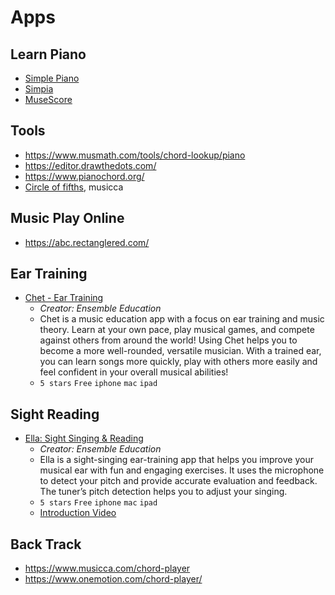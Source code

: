 # Apps

## Learn Piano 

* [Simple Piano](https://www.hellosimply.com/simply-piano)
* [Simpia](https://apps.apple.com/vn/app/simpia-learn-piano-fast/id6444191617)
* [MuseScore](https://musescore.com/)

## Tools

* https://www.musmath.com/tools/chord-lookup/piano
* https://editor.drawthedots.com/
* https://www.pianochord.org/
* [Circle of fifths](https://www.musicca.com/circle-of-fifths), musicca 

## Music Play Online

* https://abc.rectanglered.com/

## Ear Training 

* [Chet - Ear Training](https://apps.apple.com/us/app/chet-ear-training/id1405525467)
  * *Creator: Ensemble Education*
  * Chet is a music education app with a focus on ear training and music theory. Learn at your own pace, play musical games, and compete against others from around the world! Using Chet helps you to become a more well-rounded, versatile musician. With a trained ear, you can learn songs more quickly, play with others more easily and feel confident in your overall musical abilities!
  * `5 stars` `Free` `iphone` `mac` `ipad`

## Sight Reading

* [Ella: Sight Singing & Reading](https://apps.apple.com/us/app/ella-sight-singing-reading/id1301456113)
  * *Creator: Ensemble Education*
  * Ella is a sight-singing ear-training app that helps you improve your musical ear with fun and engaging exercises. It uses the microphone to detect your pitch and provide accurate evaluation and feedback. The tuner’s pitch detection helps you to adjust your singing.
  * `5 stars` `Free` `iphone` `mac` `ipad`
  * [Introduction Video](https://www.youtube.com/watch?v=9kYG1Kj4Nxk)

## Back Track

* https://www.musicca.com/chord-player
* https://www.onemotion.com/chord-player/ 

